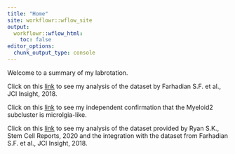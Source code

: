 ```yaml
---
title: "Home"
site: workflowr::wflow_site
output:
  workflowr::wflow_html:
    toc: false
editor_options:
  chunk_output_type: console
---
```


Welcome to a summary of my labrotation. 


Click on this [link](HIV_CSF_dataset_analysis.Rmd) to see my analysis of the dataset
by Farhadian S.F. et al., JCI Insight, 2018.

Click on this [link](Independent_cell_type_identification_Farhadian_dataset.Rmd)
to see my independent confirmation that the Myeloid2 subcluster is microlgia-like.

Click on this [link](HIV_CSF_dataset_analysis.Rmd) to see my analysis of the 
dataset provided by Ryan S.K., Stem Cell Reports, 2020 and the integration with 
the dataset from Farhadian S.F. et al., JCI Insight, 2018.
